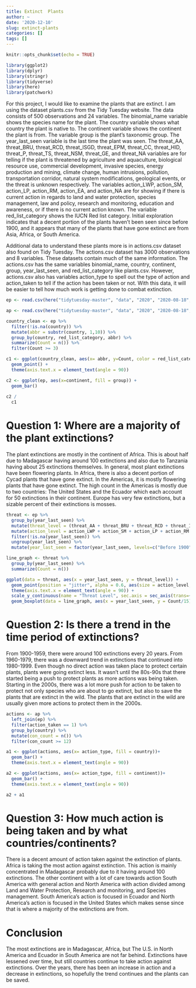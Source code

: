 ```yaml
---
title: Extinct  Plants
author: ~
date: '2020-12-10'
slug: extinct-plants
categories: []
tags: []
---
```


```r
knitr::opts_chunk$set(echo = TRUE)
```

```r
library(ggplot2)
library(dplyr)
library(stringr)
library(tidyverse)
library(here)
library(patchwork)
```

For this project, I would like to examine the plants that are extinct. I am using the
dataset plants.csv from the Tidy Tuesday website. The data consists of 500 observations and 24
variables. The binomial_name variable shows the species name for the plant. The country variable
shows what country the plant is native to. The continent variable shows the continent the plant
is from. The variable group is the plant's taxonomic group. The year_last_seen variable is the
last time the plant was seen. The threat_AA, threat_BRU, threat_RCD, threat_ISGD, threat_EPM, 
threat_CC, threat_HID, threat_P, threat_TS, threat_NSM, threat_GE, and threat_NA variables are
for telling if the plant is threatened by agriculture and aquaculture, biological resource use, 
commercial development, invasive species, energy production and mining, climate change, human 
intrusions, pollution, transportation corridor, natural system modifications, geological events, 
or the threat is unknown respectively. The variables action_LWP, action_SM, action_LP, action_RM, 
action_EA, and action_NA are for showing if there is current action in regards to land and water 
protection, species management, law and policy, research and monitoring, education and awareness,
or if there is no current action known. The variable red_list_category shows the IUCN Red list 
category. Initial exploration indicates that a decent portion of the plants haven't been seen 
since before 1900, and it appears that many of the plants that have gone extinct are from Asia,
Africa, or South America.

Additional data to understand these plants more is in actions.csv dataset also found on Tidy 
Tuesday. The actions.csv dataset has 3000 observations and 8 variables. These datasets contain
much of the same information. The actions.csv has the same variables binomial_name, country,
continent, group, year_last_seen, and red_list_category like plants.csv. However, actions.csv also
has variables action_type to spell out the type of action and action_taken to tell if the action has 
been taken or not. With this data, it will be easier to tell how much work is getting done to combat
extinction.

```r
ep <- read.csv(here("tidytuesday-master", "data", "2020", "2020-08-18", "plants.csv"))

ap <- read.csv(here("tidytuesday-master", "data", "2020", "2020-08-18", "actions.csv"))

```

```r
country_clean <- ep %>%
  filter(!is.na(country)) %>%
  mutate(abbr = substr(country, 1,10)) %>%
  group_by(country, red_list_category, abbr) %>%
  summarize(Count = n()) %>%
  filter(Count >= 3)

c1 <- ggplot(country_clean, aes(x= abbr, y=Count, color = red_list_category)) +
  geom_point() +
  theme(axis.text.x = element_text(angle = 90))

c2 <- ggplot(ep, aes(x=continent, fill = group)) +
  geom_bar() 
  
c2 /
  c1
```
# Question 1: Where are a majority of the plant extinctions?

The plant extinctions are mostly in the continent of Africa. This is about half 
due to Madagascar having around 100 extinctions and also due to Tanzania having
about 25 extinctions themselves. In general, most plant extinctions have been 
flowering plants. In Africa, there is also a decent portion of Cycad plants that
have gone extinct. In the Americas, it is mostly flowering plants that have gone
extinct. The high count in the Americas is mostly due to two countries: The 
United States and the Ecuador which each account for 50 extinctions in their 
continent. Europe has very few extinctions, but a sizable percent of their
extinctions is mosses.

```r

threat <- ep %>%
  group_by(year_last_seen) %>%
  mutate(threat_level = (threat_AA + threat_BRU + threat_RCD + threat_ISGD + threat_EPM + threat_CC + threat_HID + threat_P + threat_TS + threat_NSM + threat_GE + threat_NA)) %>%
  mutate(action_level = action_LWP + action_SM + action_LP + action_RM + action_EA + action_NA) %>%
  filter(!is.na(year_last_seen)) %>%
  ungroup(year_last_seen) %>%
  mutate(year_last_seen = factor(year_last_seen, levels=c("Before 1900", "1900-1919", "1920-1939", "1940-1959", "1960-1979", "1980-1999", "2000-2020")))

line_graph <- threat %>%
  group_by(year_last_seen) %>%
  summarize(Count = n())  

ggplot(data = threat, aes(x = year_last_seen, y = threat_level)) +
  geom_point(position = "jitter", alpha = 0.6, aes(size = action_level, color = red_list_category)) + 
  theme(axis.text.x = element_text(angle = 90)) +
  scale_y_continuous(name = "Threat Level", sec.axis = sec_axis(trans=~.*20, name = "Number of Extinctions")) +
  geom_boxplot(data = line_graph, aes(x = year_last_seen, y = Count/15))

```

# Question 2: Is there a trend in the time period of extinctions?

From 1900-1959, there were around 100 extinctions every 20 years. From 1960-1979,
there was a downward trend in extinctions that continued into 1980-1999. Even 
though no direct action was taken place to protect certain plants, plants were 
going extinct less. It wasn't until the 80s-90s that there started being a push 
to protect plants as more actions was being taken. Starting in the 2000s, there
was a lot more push for action to be taken to protect not only species who are
about to go extinct, but also to save the plants that are extinct in the wild. 
The plants that are extinct in the wild are usually given more actions to protect
them in the 2000s.

```r
actions <- ap %>%
  left_join(ep) %>%
  filter(action_taken == 1) %>%
  group_by(country) %>%
  mutate(con_count = n()) %>%
  filter(con_count >= 12)

a1 <- ggplot(actions, aes(x= action_type, fill = country))+
  geom_bar() +
  theme(axis.text.x = element_text(angle = 90))

a2 <- ggplot(actions, aes(x= action_type, fill = continent))+
  geom_bar() +
  theme(axis.text.x = element_text(angle = 90))

a2 + a1
```

# Question 3: How much action is being taken and by what countries/continents?

There is a decent amount of action taken against the extinction of plants. Africa
is taking the most action against extinction. This action is mainly concentrated 
in Madagascar probably due to it having around 100 extinctions. The other 
continent with a lot of care towards action South America with general action and
North America with action divided among Land and Water Protection, Research 
and monitoring, and Species management. South America's action is focused in 
Ecuador and North America's action is focused in the United States which makes 
sense since that is where a majority of the extinctions are from.

# Conclusion

The most extinctions are in Madagascar, Africa, but The U.S. in North America
and Ecuador in South America are not far behind. Extinctions have lessened over
time, but still countries continue to take action against extinctions. Over the 
years, there has been an increase in action and a decrease in extinctions, so 
hopefully the trend continues and the plants can be saved. 